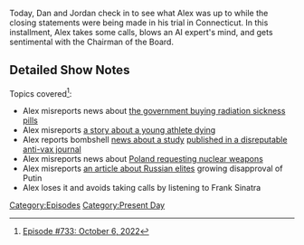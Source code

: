 {{DEFAULTSORT:
    #_EPISODE_0733:October 6, 2022
}}{{Episode
    | title           = October 6, 2022
    | caption         = Listen to this episode on [https://knowledgefight.libsyn.com/733-october-6-2022 Libsyn] [https://open.spotify.com/episode/2OoD7XgP1r0eIyzveaz1nf Spotify], Read the [[Transcript/733: October 6, 2022|Unofficial Transcript]], View discussion on [https://reddit.com/y051t4 Reddit]
    | episodeNumber   = 733
    | length          = 01:35:06
    | airDate         = October 10, 2022
    | coverageDate    = October 6, 2022
    | episodeType     = [[:Category:Present Day|Present Day]]
    | appearance      = [[Vladimir Putin]]
    | previousEpisode = [[732: Trial Press Conference]]
    | nextEpisode     = [[734: October 9, 2022]]
}}

{{Stub}}

Today, Dan and Jordan check in to see what Alex was up to while the closing statements were being made in his trial in Connecticut.  In this installment, Alex takes some calls, blows an AI expert's mind, and gets sentimental with the Chairman of the Board.

==Detailed Show Notes==

Topics covered<ref>[https://knowledgefight.com/research/2022/10/9/episode-733-october-6-2022 Episode #733: October 6, 2022]</ref>:

*Alex misreports news about [https://www.nbcnews.com/health/health-news/us-purchase-radiation-sickness-drug-nplate-no-cause-alarm-rcna51252 the government buying radiation sickness pills]
*Alex misreports [https://www.thesun.ie/news/9499371/camogie-player-untimely-passing-beloved-daughter-waterford-tribute/ a story about a young athlete dying]
*Alex reports bombshell [https://www.sgtreport.com/2022/09/study-94-of-mrna-jab-recipients-found-to-have-metal-like-objects-in-their-blood/ news about a study] [https://ijvtpr.com/index.php/IJVTPR/article/view/47 published in a disreputable anti-vax journal]
*Alex misreports news about [https://www.theguardian.com/world/2022/oct/05/poland-us-nuclear-wars-russia-putin-ukraine Poland requesting nuclear weapons]
*Alex misreports [https://www.france24.com/en/live-news/20221006-russian-elite-voice-growing-anger-as-losses-mount-in-ukraine an article about Russian elites] growing disapproval of Putin
*Alex loses it and avoids taking calls by listening to Frank Sinatra

[[Category:Episodes]]
[[Category:Present Day]]
